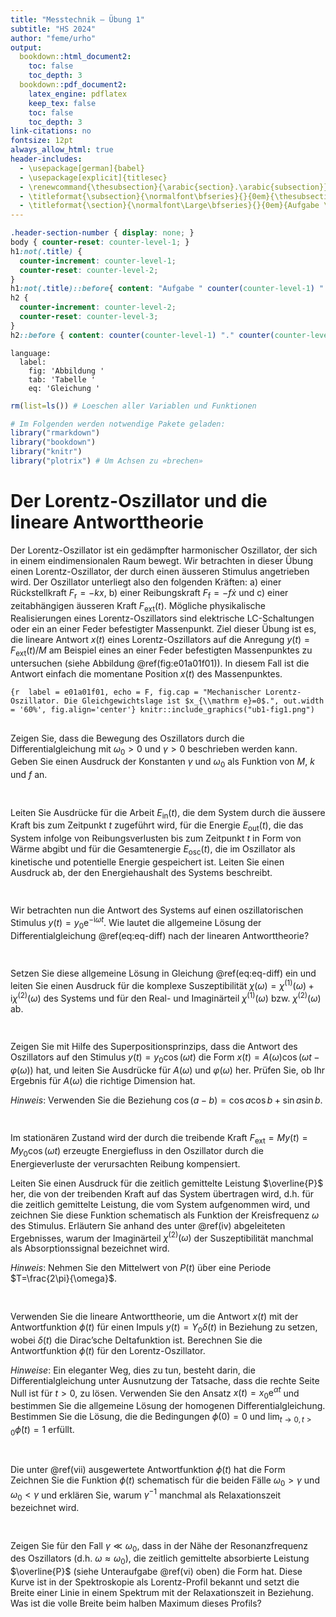 ```yaml
---
title: "Messtechnik — Übung 1"
subtitle: "HS 2024"
author: "feme/urho"
output:
  bookdown::html_document2: 
    toc: false
    toc_depth: 3
  bookdown::pdf_document2: 
    latex_engine: pdflatex
    keep_tex: false
    toc: false
    toc_depth: 3
link-citations: no
fontsize: 12pt
always_allow_html: true
header-includes:
  - \usepackage[german]{babel}
  - \usepackage[explicit]{titlesec}
  - \renewcommand{\thesubsection}{\arabic{section}.\arabic{subsection}}
  - \titleformat{\subsection}{\normalfont\bfseries}{}{0em}{\thesubsection\text{ }}
  - \titleformat{\section}{\normalfont\Large\bfseries}{}{0em}{Aufgabe \thesection:\text{ }#1}
---
```


```css
.header-section-number { display: none; }
body { counter-reset: counter-level-1; }
h1:not(.title) {
  counter-increment: counter-level-1;
  counter-reset: counter-level-2;
}
h1:not(.title)::before{ content: "Aufgabe " counter(counter-level-1) ": "; }
h2 {
  counter-increment: counter-level-2;
  counter-reset: counter-level-3;
}
h2::before { content: counter(counter-level-1) "." counter(counter-level-2) " "; }
```

```cat
language:
  label:
    fig: 'Abbildung '
    tab: 'Tabelle '
    eq: 'Gleichung '
```

```r
rm(list=ls()) # Loeschen aller Variablen und Funktionen

# Im Folgenden werden notwendige Pakete geladen:
library("rmarkdown")
library("bookdown")
library("knitr")
library("plotrix") # Um Achsen zu «brechen»

```

# Der Lorentz-Oszillator und die lineare Antworttheorie

Der Lorentz-Oszillator ist ein gedämpfter harmonischer Oszillator, der sich in einem eindimensionalen Raum bewegt. Wir betrachten in dieser Übung einen Lorentz-Oszillator, der durch einen äusseren Stimulus angetrieben wird. Der Oszillator unterliegt also den folgenden Kräften: a) einer Rückstellkraft $F_{\mathrm r}=-kx$, b) einer Reibungskraft $F_{\mathrm f}=-f\dot{x}$ und c) einer zeitabhängigen äusseren Kraft $F_{\mathrm{ext}}(t)$. Mögliche physikalische Realisierungen eines Lorentz-Oszillators sind elektrische LC-Schaltungen oder ein an einer Feder befestigter Massenpunkt. Ziel dieser Übung ist es, die lineare Antwort $x(t)$ eines Lorentz-Oszillators auf die Anregung $y(t)=F_{\mathrm{ext}}(t)/M$ am Beispiel eines an einer Feder befestigten Massenpunktes zu untersuchen (siehe Abbildung \@ref(fig:e01a01f01)). In diesem Fall ist die Antwort einfach die momentane Position $x(t)$ des Massenpunktes.

```{r  label = e01a01f01, echo = F, fig.cap = "Mechanischer Lorentz-Oszillator. Die Gleichgewichtslage ist $x_{\\mathrm e}=0$.", out.width = '60%', fig.align='center'}
knitr::include_graphics("ub1-fig1.png")
```

## {#i}
Zeigen Sie, dass die Bewegung des Oszillators durch die Differentialgleichung 
\begin{align}
  \ddot{x}(t)+2\gamma \dot{x}(t)+\omega_0^2 x(t)=y(t) (\#eq:eq-diff)
\end{align}
mit $\omega_0 > 0$ und $\gamma > 0$ beschrieben werden kann. Geben Sie einen Ausdruck der Konstanten $\gamma$ und $\omega_0$ als Funktion von $M$, $k$ und $f$ an.

```r

```

## {#ii}
Leiten Sie Ausdrücke für die Arbeit $E_{\mathrm{in}}(t)$, die dem System durch die äussere Kraft bis zum Zeitpunkt $t$ zugeführt wird, für die Energie 
$E_{\mathrm{out}}(t)$, die das System infolge von Reibungsverlusten bis zum Zeitpunkt $t$ in Form von Wärme abgibt und für die Gesamtenergie $E_{\mathrm{osc}}(t)$, die im Oszillator als kinetische und potentielle Energie gespeichert ist. Leiten Sie einen Ausdruck ab, der den Energiehaushalt des Systems beschreibt.

```r

```

## {#iii}
Wir betrachten nun die Antwort des Systems auf einen oszillatorischen Stimulus $y(t)=y_0\mathrm e^{-\mathrm i\omega t}$. Wie lautet die allgemeine Lösung der Differentialgleichung \@ref(eq:eq-diff) nach der linearen Antworttheorie?

```r

```

## {#iv}
Setzen Sie diese allgemeine Lösung in Gleichung \@ref(eq:eq-diff) ein und leiten Sie einen Ausdruck für die komplexe Suszeptibilität $\chi(\omega)=\chi^{(1)}(\omega)+\mathrm i\chi^{(2)}(\omega)$ des Systems und für den Real- und Imaginärteil $\chi^{(1)}(\omega)$ bzw. $\chi^{(2)}(\omega)$ ab.

```r

```

## {#v}
Zeigen Sie mit Hilfe des Superpositionsprinzips, dass die Antwort des Oszillators auf den Stimulus $y(t)=y_0\cos(\omega t)$ die Form $x(t)=A(\omega)\cos(\omega t-\varphi(\omega))$ hat, und leiten Sie Ausdrücke für $A(\omega)$ und $\varphi(\omega)$ her. Prüfen Sie, ob Ihr Ergebnis für $A(\omega)$ die richtige Dimension hat.

*Hinweis*: Verwenden Sie die Beziehung $\cos(a-b) = \cos a\cos b+\sin a\sin b$.

```r

```

## {#vi}
Im stationären Zustand wird der durch die treibende Kraft $F_{\mathrm{ext}}=My(t)=My_0\cos(\omega t)$ erzeugte Energiefluss in den Oszillator durch die Energieverluste der verursachten Reibung kompensiert. 

Leiten Sie einen Ausdruck für die zeitlich gemittelte Leistung $\overline{P}$ her, die von der treibenden Kraft auf das System übertragen wird, d.h. für die zeitlich gemittelte Leistung, die vom System aufgenommen wird, und zeichnen Sie diese Funktion schematisch als Funktion der Kreisfrequenz $\omega$ des Stimulus. Erläutern Sie anhand des unter \@ref(iv) abgeleiteten Ergebnisses, warum der Imaginärteil $\chi^{(2)}(\omega)$ der Suszeptibilität manchmal als Absorptionssignal bezeichnet wird.

*Hinweis*: Nehmen Sie den Mittelwert von $P(t)$ über eine Periode $T=\frac{2\pi}{\omega}$.

```r

```

## {#vii}
Verwenden Sie die lineare Antworttheorie, um die Antwort $x(t)$ mit der Antwortfunktion $\phi(t)$ für einen Impuls $y(t)=Y_0\delta(t)$ in Beziehung zu setzen, wobei $\delta(t)$ die Dirac'sche Deltafunktion ist. 
Berechnen Sie die Antwortfunktion $\phi(t)$ für den Lorentz-Oszillator. 

*Hinweise*: Ein eleganter Weg, dies zu tun, besteht darin, die Differentialgleichung
\begin{align}
  \ddot{x}(t)+2\gamma \dot{x}(t)+\omega_0^2 x(t)=Y_0\delta(t) (\#eq:eq-diff-delta)
\end{align}
unter Ausnutzung der Tatsache, dass die rechte Seite Null ist für $t>0$, zu lösen.
Verwenden Sie den Ansatz $x(t)=x_0\mathrm e^{\alpha t}$ und bestimmen Sie die allgemeine Lösung der homogenen Differentialgleichung. 
Bestimmen Sie die Lösung, die die Bedingungen $\phi(0)=0$ und $\lim_{t\rightarrow0,t>0}\dot{\phi}(t) = 1$ erfüllt.

```r

```

## {#viii}
Die unter \@ref(vii) ausgewertete Antwortfunktion $\phi(t)$ hat die Form
\begin{align}
  \phi(t)={\mathrm e}^{-\gamma t}\dfrac{\sin(\Omega t)}{\Omega},\ \ \ \text{mit}\ \Omega=\sqrt{\omega_0^2-\gamma^2}. \label{response}
\end{align}
Zeichnen Sie die Funktion $\phi(t)$ schematisch für die beiden Fälle $\omega_0 > \gamma$ und $\omega_0 < \gamma$ und erklären Sie, warum $\gamma^{-1}$ manchmal als Relaxationszeit bezeichnet wird.

```r

```

## {#ix}
Zeigen Sie für den Fall $\gamma \ll \omega_0$, dass in der Nähe der Resonanzfrequenz des Oszillators (d.h. $\omega\approx \omega_0$), die zeitlich gemittelte absorbierte Leistung $\overline{P}$ (siehe Unteraufgabe \@ref(vi) oben) die Form 
\begin{align}
  \overline{P}\approx \dfrac{My_0^2}{4}\dfrac{\gamma}{(\omega-\omega_0)^2+\gamma^2} (\#eq:power) 
\end{align}
hat.
Diese Kurve ist in der Spektroskopie als Lorentz-Profil bekannt und setzt die Breite einer Linie in einem Spektrum mit der Relaxationszeit in Beziehung. Was ist die volle Breite beim halben Maximum dieses Profils? 

```r

```
